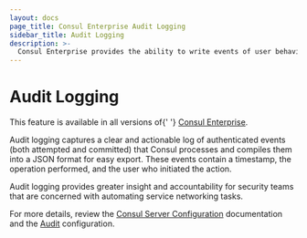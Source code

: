 ```yaml
---
layout: docs
page_title: Consul Enterprise Audit Logging
sidebar_title: Audit Logging
description: >-
  Consul Enterprise provides the ability to write events of user behavior with Consul’s API so operations and security users can perform legal compliance auditing.
---
```


# Audit Logging

<EnterpriseAlert>
  This feature is available in all versions of{' '}
  <a href="https://www.hashicorp.com/products/consul/">Consul Enterprise</a>.
</EnterpriseAlert>

Audit logging captures a clear and actionable log of authenticated events (both attempted and committed) that Consul processes and compiles them into a JSON format for easy export. These events contain a timestamp, the operation performed, and the user who initiated the action.

Audit logging provides greater insight and accountability for security teams that are concerned with automating service networking tasks.

For more details, review the [Consul Server Configuration](https://www.consul.io/docs/agent/options) documentation and the [Audit](https://www.consul.io/docs/agent/options#audit) configuration.
